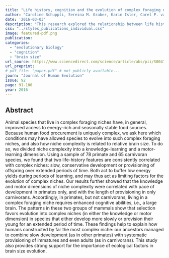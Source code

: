 ```yaml
---
title: "Life history, cognition and the evolution of complex foraging niches"
author: "Caroline Schuppli, Sereina M. Graber, Karin Isler, Carel P. van Schaik"
date: '2016-03-03'
description: "This research explored the relationship between life history traits, cognitive abilities, and foraging niche complexity in mammals, particularly primates and carnivorans. The study found that slow development and extended parental care are key factors enabling species to thrive in complex niches. In primates only, complex foraging is linked to enhanced cognitive abilities, supporting theories on ecological factors and the brain size evolution."
css: "../styles_publications_individual.css"
image: featured-pdf.png
publication: 
categories:
  - "evolutionary biology"
  - "cognition"
  - "brain size"
url_source: https://www.sciencedirect.com/science/article/abs/pii/S004724841500278X?via%3Dihub
url_preprint: 
# pdf_file: "paper.pdf" # not publicly available...
journ: "Journal of Human Evolution"
issue: 92
page: 91-100
year: 2016
---
```


## Abstract

Animal species that live in complex foraging niches have, in general, improved access to energy-rich and seasonally stable food sources. Because human food procurement is uniquely complex, we ask here which conditions may have allowed species to evolve into such complex foraging niches, and also how niche complexity is related to relative brain size. To do so, we divided niche complexity into a knowledge-learning and a motor-learning dimension. Using a sample of 78 primate and 65 carnivoran species, we found that two life-history features are consistently correlated with complex niches: slow, conservative development or provisioning of offspring over extended periods of time. Both act to buffer low energy yields during periods of learning, and may thus act as limiting factors for the evolution of complex niches. Our results further showed that the knowledge and motor dimensions of niche complexity were correlated with pace of development in primates only, and with the length of provisioning in only carnivorans. Accordingly, in primates, but not carnivorans, living in a complex foraging niche requires enhanced cognitive abilities, i.e., a large brain. The patterns in these two groups of mammals show that selection favors evolution into complex niches (in either the knowledge or motor dimension) in species that either develop more slowly or provision their young for an extended period of time. These findings help to explain how humans constructed by far the most complex niche: our ancestors managed to combine slow development (as in other primates) with systematic provisioning of immatures and even adults (as in carnivorans). This study also provides strong support for the importance of ecological factors in brain size evolution.
